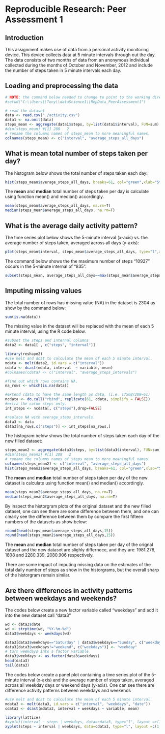# Reproducible Research: Peer Assessment 1
## Introduction

This assignment makes use of data from a personal activity monitoring device. This device collects data at 5 minute intervals through out the day. The data consists of two months of data from an anonymous individual collected during the months of October and November, 2012 and include the number of steps taken in 5 minute intervals each day.

## Loading and preprocessing the data

```r
# NOTE: the command below needed to change to point to the working directory, which contains activity.csv file.
#setwd("C:\\Users\\Tony\\dataScience1\\RepData_PeerAssessment1")

# read the dataset
data <- read.csv("./activity.csv")
data1 <- na.omit(data)
steps_mean <- aggregate(data1$steps, by=list(data1$interval), FUN=sum)
#dim(steps_mean) #[1] 288   2
# rename the columns names of steps_mean to more meaningful names.
colnames(steps_mean) <- c("interval", "average_steps_all_days")
```

## What is mean total number of steps taken per day?

The histogram below shows the total number of steps taken each day:

```r
hist(steps_mean$average_steps_all_days, breaks=61, col="green",xlab="Steps", main="Total number of steps taken each day")
```

The **mean** and **median** total number of steps taken per day is calculate using function mean() and median() accordingly.
```r
mean(steps_mean$average_steps_all_days, na.rm=T)
median(steps_mean$average_steps_all_days, na.rm=T)
```

## What is the average daily activity pattern?

The time series plot below shows the 5-minute interval (x-axis) vs. the average number of steps taken, averaged across all days (y-axis):
```r
plot(steps_mean$interval, steps_mean$average_steps_all_days, type="l",xlab="5 Minutes Step Intervals", ylab="Average number of steps", main="Time series plot of average daily activity")
```
The command below shows the the maximum number of steps "10927" occurs in the 5-minute internal of "835".

```r
subset(steps_mean, average_steps_all_days==max(steps_mean$average_steps_all_days))
```
## Imputing missing values

The total number of rows has missing value (NA) in the dataset is 2304 as show by the command below:
```r
sum(is.na(data))
```

The missing value in the dataset will be replaced with the mean of each 5 minute interval, using the R code below.

```r
#subset the steps and internal columns
data2 <- data1[ , c("steps", "interval")]

library(reshape2)
#use melt and dcat to calculate the mean of each 5 minute interval.
mdata <- melt(data2, id.vars = c("interval"))
cdata <- dcast(mdata, interval  ~ variable, mean)
#colnames(cdata) <- c("interval", "average_steps_intervals")

#find out which rows contains NA.
na_rows <- which(is.na(data))

#extend cdata to have the same length as data, (i.e. 17568/288=61)
ncdata <- do.call("rbind", replicate(61, cdata, simplify = FALSE))
#extra the colum steps only.
int_steps <- ncdata[, c("steps"),drop=FALSE] 

#replace NA with average_steps_intervals.
data3 <- data
data3[na_rows,c("steps")] <- int_steps[na_rows,]
```

The histogram below shows the total number of steps taken each day of the new filled dataset:
```r
steps_mean2 <- aggregate(data3$steps, by=list(data3$interval), FUN=sum)
#dim(steps_mean2) #[1] 288   2
# rename the columns names of steps_mean to more meaningful names.
colnames(steps_mean2) <- c("interval", "average_steps_all_days")
hist(steps_mean2$average_steps_all_days, breaks=61, col="green",xlab="Steps", main="Total number of steps taken each day")
```

The **mean** and **median** total number of steps taken per day of the new dataset is calculate using function mean() and median() accordingly.

```r
mean(steps_mean2$average_steps_all_days, na.rm=T)
median(steps_mean2$average_steps_all_days, na.rm=T)
```
By inspect the historgram plots of the original dataset and the new filled dataset, one can see there are some difference between them, and one can clearly see the difference between them by compare the first fifteen numbers of the datasets as show below:

```r
round(head(steps_mean$average_steps_all_days,15))
round(head(steps_mean2$average_steps_all_days,15))
```

The **mean** and **median** total number of steps taken per day of the orignal dataset and the new dataset are slighly differnece, and they are: 1981.278, 1808 and 2280.339, 2080.906 respectively.

There are some impact of imputing missing data on the estimates of the total daily number of steps as show in the historgrams, but the overall sharp of the historgram remain similar.

## Are there differences in activity patterns between weekdays and weekends?

The codes below create a new factor variable called "weekdays" and add it into the new dataset call "data3"
```r
wd <- data3$date
wd <- strptime(wd, "%Y-%m-%d")
data3$weekdays <- weekdays(wd)

data3[data3$weekdays=="Saturday" | data3$weekdays=="Sunday", c("weekdays")] <- "weekend"
data3[data3$weekdays!="weekend", c("weekdays")] <- "weekday"
# turn weekdays into a factor variable
data3$weekdays <- as.factor(data3$weekdays)
head(data3)
tail(data3)
```
The codes below create a panel plot containing a time series plot of the 5-minute interval (x-axis) and the average number of steps taken, averaged across all weekday days or weekend days (y-axis). One can see there are difference activity patterns between weekdays and weekends

```r
#use melt and dcat to calculate the mean of each 5 minute interval.
mdata3 <- melt(data3, id.vars = c("interval", "weekdays", "date"))
cdata3 <- dcast(mdata3, interval + weekdays ~ variable, mean)

library(lattice)
#xyplot(interval ~ steps | weekdays, data=cdata3, type="l", layout =c(1,2))
xyplot(steps ~ interval | weekdays, data=cdata3, type="l", layout =c(1,2), xlab="Interval", ylab="Number of steps")

```
